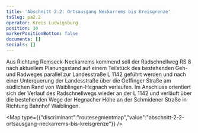 ```yaml
---
title: 'Abschnitt 2.2: Ortsausgang Neckarrems bis Kreisgrenze'
tsSlug: pa2.2
operator: Kreis Ludwigsburg
position: 30
markerPositionBottom: false
documents: []
socials: []
---
```

Aus Richtung Remseck-Neckarrems kommend soll der Radschnellweg RS 8 nach aktuellem Planungsstand auf einem Teilstück des bestehenden Geh- und Radweges parallel zur Landesstraße L 1142 geführt werden und nach einer Unterquerung der Landesstraße über die Oeffinger Straße am südlichen Rand von Waiblingen-Hegnach verlaufen. Im Anschluss orientiert sich der Verlauf des Radschnellwegs wieder an der L 1142 und verläuft über die bestehenden Wege der Hegnacher Höhe an der Schmidener Straße in Richtung Bahnhof Waiblingen.

<Map type={{"discriminant":"routesegmentmap","value":"abschnitt-2-2-ortsausgang-neckarrems-bis-kreisgrenze"}} />
